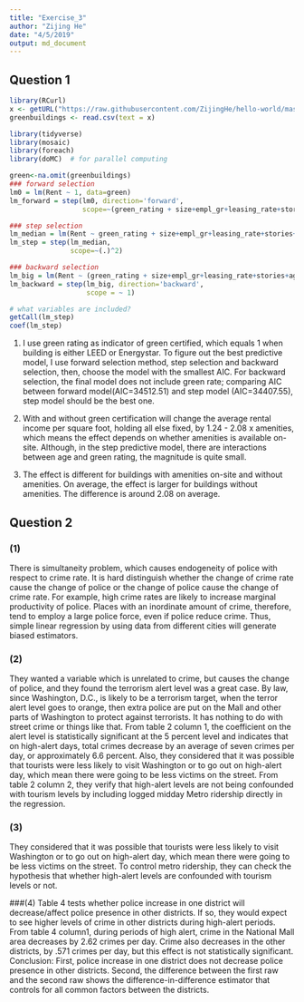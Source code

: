 ```yaml
---
title: "Exercise_3"
author: "Zijing He"
date: "4/5/2019"
output: md_document
---
```


## Question 1

```r
library(RCurl)
x <- getURL("https://raw.githubusercontent.com/ZijingHe/hello-world/master/data/greenbuildings.csv")
greenbuildings <- read.csv(text = x)

library(tidyverse)
library(mosaic)
library(foreach)
library(doMC)  # for parallel computing

green<-na.omit(greenbuildings)
### forward selection
lm0 = lm(Rent ~ 1, data=green)
lm_forward = step(lm0, direction='forward',
                  scope=~(green_rating + size+empl_gr+leasing_rate+stories+age+renovated+class_a+class_b+net+amenities+cd_total_07+hd_total07+Precipitation+Gas_Costs+Electricity_Costs+cluster_rent)^2)

### step selection
lm_median = lm(Rent ~ green_rating + size+empl_gr+leasing_rate+stories+age+renovated+ class_a+class_b+net+amenities+cd_total_07+hd_total07+Precipitation+Gas_Costs+Electricity_Costs+cluster_rent, data = green)
lm_step = step(lm_median, 
               scope=~(.)^2)

### backward selection 
lm_big = lm(Rent ~ (green_rating + size+empl_gr+leasing_rate+stories+age+renovated+ class_a+class_b+net+amenities+cd_total_07+hd_total07+Precipitation+Gas_Costs+Electricity_Costs+cluster_rent)^2, data = green)
lm_backward = step(lm_big, direction='backward',
                   scope = ~ 1)

```

```r
# what variables are included?
getCall(lm_step)
coef(lm_step)
```

1. I use green rating as indicator of green certified, which equals 1 when building is either LEED or Energystar. To figure out the best predictive model, I use forward selection method, step selection and backward selection, then, choose the model with the smallest AIC. For backward selection, the final model does not include green rate; comparing AIC between forward model(AIC=34512.51) and step model (AIC=34407.55), step model should be the best one.

2. With and without green certification will change the average rental income per square foot, holding all else fixed, by 1.24 - 2.08 x amenities, which means the effect depends on whether amenities is available on-site. Although, in the step predictive model, there are interactions between age and green rating, the magnitude is quite small.

3. The effect is different for buildings with amenities on-site and without amenities. On average, the effect is larger for buildings without amenities. The difference is around 2.08 on average. 

## Question 2
### (1)
There is simultaneity problem, which causes endogeneity of police with respect to crime rate. It is hard distinguish whether the change of crime rate cause the change of police or the change of police cause the change of crime rate. For example, high crime rates are likely to increase marginal productivity of police. Places with an inordinate amount of crime, therefore, tend to employ a large police force, even if police reduce crime. Thus, simple linear regression by using data from different cities will generate biased estimators.

### (2)
They wanted a variable which is unrelated to crime, but causes the change of police, and they found the terrorism alert level was a great case. By law, since Washington, D.C., is likely to be a terrorism target, when the terror alert level goes to orange, then extra police are put on the Mall and other parts of Washington to protect against terrorists. It has nothing to do with street crime or things like that. From table 2 column 1, the coefficient on the alert level is statistically significant at the 5 percent level and indicates that on high-alert days, total crimes decrease by an average of seven crimes per day, or approximately 6.6 percent. 
Also, they considered that it was possible that tourists were less likely to visit Washington or to go out on high-alert day, which mean there were going to be less victims on the street.  From table 2 column 2, they verify that high-alert levels are not being confounded with tourism levels by including logged midday Metro ridership directly in the regression. 

### (3)
They considered that it was possible that tourists were less likely to visit Washington or to go out on high-alert day, which mean there were going to be less victims on the street. To control metro ridership, they can check the hypothesis that whether high-alert levels are confounded with tourism levels or not.

###(4)
Table 4 tests whether police increase in one district will decrease/affect police presence in other districts. If so, they would expect to see higher levels of crime in other districts during high-alert periods. From table 4 column1, during periods of high alert, crime in the National Mall area decreases by 2.62 crimes per day. Crime also decreases in the other districts, by .571 crimes per day, but this effect is not statistically significant. 
Conclusion: First, police increase in one district does not decrease police presence in other districts. Second, the difference between the first raw and the second raw shows the difference-in-difference estimator that controls for all common factors between the districts. 


